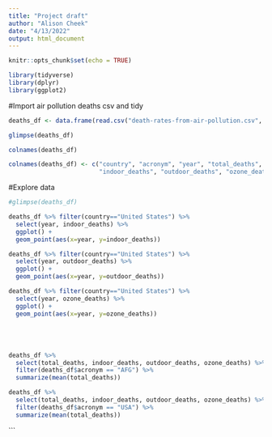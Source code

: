 ---
title: "Project draft"
author: "Alison Cheek"
date: "4/13/2022"
output: html_document
---

```{r setup, include=FALSE}
knitr::opts_chunk$set(echo = TRUE)
```

```{r}

library(tidyverse)
library(dplyr)
library(ggplot2)

```

#Import air pollution deaths csv and tidy

```{r}

deaths_df <- data.frame(read.csv("death-rates-from-air-pollution.csv", stringsAsFactors = FALSE))

glimpse(deaths_df)

colnames(deaths_df)

colnames(deaths_df) <- c("country", "acronym", "year", "total_deaths", 
                         "indoor_deaths", "outdoor_deaths", "ozone_deaths")

```


#Explore data
```{r}
#glimpse(deaths_df)

deaths_df %>% filter(country=="United States") %>%
  select(year, indoor_deaths) %>% 
  ggplot() + 
  geom_point(aes(x=year, y=indoor_deaths))

deaths_df %>% filter(country=="United States") %>%
  select(year, outdoor_deaths) %>% 
  ggplot() + 
  geom_point(aes(x=year, y=outdoor_deaths))

deaths_df %>% filter(country=="United States") %>%
  select(year, ozone_deaths) %>% 
  ggplot() + 
  geom_point(aes(x=year, y=ozone_deaths))




```



#
```{r}
deaths_df %>% 
  select(total_deaths, indoor_deaths, outdoor_deaths, ozone_deaths) %>% 
  filter(deaths_df$acronym == "AFG") %>% 
  summarize(mean(total_deaths))

deaths_df %>% 
  select(total_deaths, indoor_deaths, outdoor_deaths, ozone_deaths) %>% 
  filter(deaths_df$acronym == "USA") %>% 
  summarize(mean(total_deaths))


```




```


#



#



#



#



#





